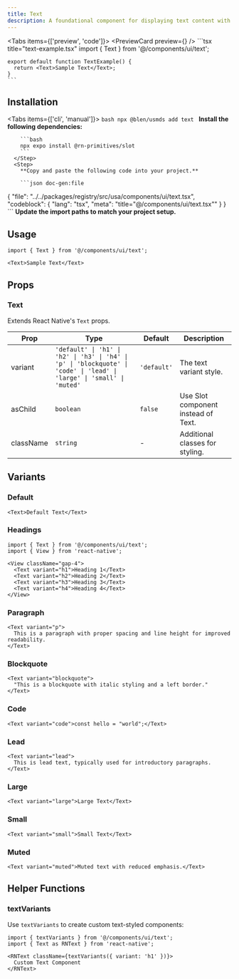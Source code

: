 ```yaml
---
title: Text
description: A foundational component for displaying text content with consistent styling.
---
```



<Tabs items={['preview', 'code']}>
  <Tab value="preview">
    <PreviewCard preview={<TextPreview />} />
  </Tab>
  <Tab value="code">
    ```tsx title="text-example.tsx"
    import { Text } from '@/components/ui/text';

    export default function TextExample() {
      return <Text>Sample Text</Text>;
    }
    ```
  </Tab>
</Tabs>

## Installation

<Tabs items={['cli', 'manual']}>
  <Tab value="cli">
    ```bash
    npx @blen/usmds add text
    ```
  </Tab>
  <Tab value="manual">
    <Steps>
      <Step>
        **Install the following dependencies:**

        ```bash
        npx expo install @rn-primitives/slot
        ```
      </Step>
      <Step>
        **Copy and paste the following code into your project.**

        ```json doc-gen:file
{
  "file": "../../packages/registry/src/usa/components/ui/text.tsx",
  "codeblock": {
    "lang": "tsx",
    "meta": "title=\"@/components/ui/text.tsx\""
  }
}
        ```
      </Step>
      <Step>
        **Update the import paths to match your project setup.**
      </Step>
    </Steps>
  </Tab>
</Tabs>

## Usage

```tsx
import { Text } from '@/components/ui/text';

<Text>Sample Text</Text>
```

## Props

### Text

Extends React Native's `Text` props.

| Prop | Type | Default | Description |
|------|------|---------|-------------|
| variant | `'default' \| 'h1' \| 'h2' \| 'h3' \| 'h4' \| 'p' \| 'blockquote' \| 'code' \| 'lead' \| 'large' \| 'small' \| 'muted'` | `'default'` | The text variant style. |
| asChild | `boolean` | `false` | Use Slot component instead of Text. |
| className | `string` | - | Additional classes for styling. |

## Variants

### Default

```tsx
<Text>Default Text</Text>
```

### Headings

```tsx
import { Text } from '@/components/ui/text';
import { View } from 'react-native';

<View className="gap-4">
  <Text variant="h1">Heading 1</Text>
  <Text variant="h2">Heading 2</Text>
  <Text variant="h3">Heading 3</Text>
  <Text variant="h4">Heading 4</Text>
</View>
```

### Paragraph

```tsx
<Text variant="p">
  This is a paragraph with proper spacing and line height for improved readability.
</Text>
```

### Blockquote

```tsx
<Text variant="blockquote">
  "This is a blockquote with italic styling and a left border."
</Text>
```

### Code

```tsx
<Text variant="code">const hello = "world";</Text>
```

### Lead

```tsx
<Text variant="lead">
  This is lead text, typically used for introductory paragraphs.
</Text>
```

### Large

```tsx
<Text variant="large">Large Text</Text>
```

### Small

```tsx
<Text variant="small">Small Text</Text>
```

### Muted

```tsx
<Text variant="muted">Muted text with reduced emphasis.</Text>
```


## Helper Functions

### textVariants

Use `textVariants` to create custom text-styled components:

```tsx
import { textVariants } from '@/components/ui/text';
import { Text as RNText } from 'react-native';

<RNText className={textVariants({ variant: 'h1' })}>
  Custom Text Component
</RNText>
```
